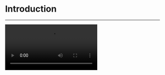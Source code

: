 # Introduction
---



<Video src="https://www.youtube.com/embed/IschbGRY13c"/>

## What is Cloud Recording

ZEGOCLOUD's Cloud Recording is an add-on service to record voice calls, video calls, and interactive streaming on your cloud storage by simply integrating and calling the ZEGOCLOUD APIs. With Cloud Recording, you can record the calls or live streaming for your users to watch at their convenience.

## Why Cloud Recording

### High reliability

Deploys global clusters to provide high-availability services. An automatic disaster recovery scheme during the recording to prevent the recordings from being lost. Automatic stores recordings upon failures of the third-party cloud storage and uploads upon recovery.

### High security

Provides end-to-end security by uploading all recordings to the user-specified cloud platforms, using token authentication and AES encryption when publishing streams, encrypting transmission channels for data transmission.


### High compatibility

Supports storing recorded files in third-party cloud storage, such as Alibaba Cloud, AWS S3, Tencent Cloud, Qiniu Cloud, Alibaba Cloud VOD (MP4, FLV) based on your needs.



### Easy to use

Provides easy-to-use APIs for you to integrate.
The recordings can be in MP4, FLV, or HLS formats, which can be replayed directly without further operations. 



### Flexible options

Provides rich features to be combined as needed.
Enables you to use the Cloud recording Service in different scenarios.

Provides a wealth of functions. Customers can flexibly combine various functions according to their business needs, seamlessly apply them to different business scenarios, and achieve more complete services.

## Features

| Feature | Description |
|-----|-----|
| Single-stream recording | Records the audio and video as separate files for each user in a room. |
| Mixed-stream recording| Generates single mixed audio and video files for multiple specified users in a room. |
| Multi-sector recording| Records the whiteboard files and the audio/video streams (can be used in conjunction with the Single-stream/Mixed-stream recording modes).  |
| Set mixed-stream layout | In mixed-stream recording mode, you can customize the mixed-stream layout or use predefined layouts. The predefined layouts are as follows: <ul><li>Horizontal layout</li><li>Vertical layout</li><li>Floating layout</li><li>Grid layout</li></ul>|
| Autocomplete video images | Stay recording and display the last image of the user when the streaming operation is interrupted in the room, and connect with the latest video image once the user resumes streaming.|
| Screenshot in single-stream recording mode | In single-stream recording mode, video screenshots are supported. The screenshot interval can be configured. The recording server will automatically capture images and upload them in real-time to the specified third-party cloud storage. |
| PowerPoint recording| Supports recording the animation effects and embedded audio and video in PowerPoint slides. |
| Third-party cloud storage | You can store recorded files in the following third-party cloud storage services. <ul><li>Amazon S3</li><li>Alibaba Cloud OSS</li><li>Tencent Cloud COS</li><li>Qiniu Cloud Kodo</li><li>Alibaba Cloud Vod (supports only MP4, FLV)</li><li>Tencent Cloud Vod</li><li>Google Cloud Cloud Storage</li><li>Mobile Cloud EOS</li><li>Storage service providers using the S3 protocol (e.g., DigitalOcean)</li></ul>|
| Server-side event notification callback | Supports server-side event notification callbacks. By using this callback, you can receive notifications of different recording statuses, such as:<ul> <li>Recording file uploading</li> <li>Recording task abnormal termination</li> <li>Custom background/watermark image download failure during recording</li> <li>No streams in the room during recording</li> <li>Normal recording exit</li> <li>Recording stop</li> </ul>|


## Use cases

| Industry| Description |
|-----|-----|
| Online education | Provides high-quality voice and video recordings for one-to-one and one-to-many online courses. Students can replay recordings for review at their convenience. |
| Live streaming | Replays the highlights of the live streaming, captures screenshots, and can be used for content moderation. |
| Financial industry | When conducting financial management, account registration, and face-to-face businesses, the audio and video recordings can be used for record-keeping and archival purposes.|
| Customer service/Call centers | The recordings of consultation or query service can be used for customer research and service quality evaluations.|
| Remote healthcare | Recordings of remote diagnoses and online medical consultations enable patients to acquire medical resources in remote or inaccessible areas. And can be used as references for subsequent treatments. |


## Usage Limitations

### Fault Migration

To address network failures and risks that may arise from infrastructure and force majeure factors not introduced by ZEGOCLOUD products, the cloud recording service supports automatic task migration in the event of a failure, ensuring a relatively good user experience. Once a failure is confirmed, the service will complete the migration in the shortest possible time, during which there may be risks of recording interruptions and loss of recording files.

For scenarios with high reliability requirements for recording services, developers can decide whether to accept the business risks caused by fault migration and consider using multi-path recording and real-time monitoring callbacks to obtain recording service status information to adjust the recording service process.

### Service Concurrency

The upper limit of the video file specifications supported by cloud recording in single-stream recording is a resolution of 1920 * 1080, a frame rate of 60 fps, and a bitrate of 20 Mbps. The upper limit of the audio file specifications is a bitrate of 192 Kbps.

For a single AppID, the maximum concurrency limit for recording tasks is 200. If adjustments are needed, please contact ZEGOCLOUD technical support.

### API Rate Limiting

For the cloud recording server-side APIs, the QPS (Queries Per Second) can be found in the [API reference - API Overview](/en/cloud-recording-server/api-overview).

Please set the number of API requests on the your side according to the QPS. If adjustments are needed, please contact ZEGOCLOUD technical support.

### Recording File Upload

After recording ends, the recording files are usually uploaded to the specified third-party cloud storage within a certain period. If the upload fails, the recording files will be temporarily stored in the backup storage of the cloud recording service, supporting storage for up to 3 days, during which users can transfer the files.
